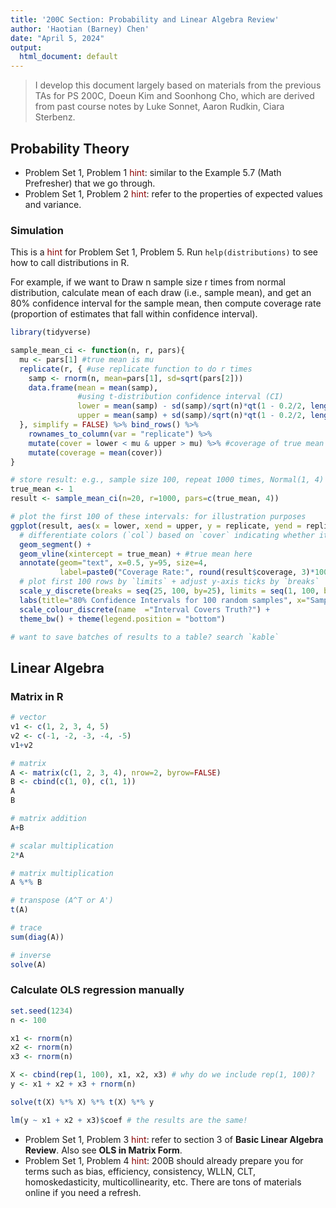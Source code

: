 ```yaml
---
title: '200C Section: Probability and Linear Algebra Review'
author: 'Haotian (Barney) Chen'
date: "April 5, 2024"
output:
  html_document: default
---
```


> I develop this document largely based on materials from the previous TAs for PS 200C, Doeun Kim and Soonhong Cho, which are derived from past course notes by Luke Sonnet, Aaron Rudkin, Ciara Sterbenz.

## Probability Theory

- Problem Set 1, Problem 1 <span style="color: darkred;">hint</span>: similar to the Example 5.7 (Math Prefresher) that we go through.
- Problem Set 1, Problem 2 <span style="color: darkred;">hint</span>: refer to the properties of expected values and variance. 


### Simulation
This is a <span style="color: darkred;">hint</span> for Problem Set 1, Problem 5. Run `help(distributions)` to see how to call distributions in R. 

For example, if we want to Draw n sample size r times from normal distribution, calculate mean of each draw (i.e., sample mean), and get an 80% confidence interval for the sample mean, then compute coverage rate (proportion of estimates that fall within confidence interval).

```r
library(tidyverse)

sample_mean_ci <- function(n, r, pars){
  mu <- pars[1] #true mean is mu
  replicate(r, { #use replicate function to do r times
    samp <- rnorm(n, mean=pars[1], sd=sqrt(pars[2]))
    data.frame(mean = mean(samp),
               #using t-distribution confidence interval (CI)
               lower = mean(samp) - sd(samp)/sqrt(n)*qt(1 - 0.2/2, length(samp)-1),
               upper = mean(samp) + sd(samp)/sqrt(n)*qt(1 - 0.2/2, length(samp)-1))
  }, simplify = FALSE) %>% bind_rows() %>%
    rownames_to_column(var = "replicate") %>%
    mutate(cover = lower < mu & upper > mu) %>% #coverage of true mean
    mutate(coverage = mean(cover))
}

# store result: e.g., sample size 100, repeat 1000 times, Normal(1, 4)
true_mean <- 1
result <- sample_mean_ci(n=20, r=1000, pars=c(true_mean, 4))

# plot the first 100 of these intervals: for illustration purposes
ggplot(result, aes(x = lower, xend = upper, y = replicate, yend = replicate, col=cover)) +
  # differentiate colors (`col`) based on `cover` indicating whether it contains true mean
  geom_segment() + 
  geom_vline(xintercept = true_mean) + #true mean here
  annotate(geom="text", x=0.5, y=95, size=4, 
           label=paste0("Coverage Rate:", round(result$coverage, 3)*100, "%")) +
  # plot first 100 rows by `limits` + adjust y-axis ticks by `breaks`
  scale_y_discrete(breaks = seq(25, 100, by=25), limits = seq(1, 100, by=1)) +
  labs(title="80% Confidence Intervals for 100 random samples", x="Sample Mean", y="Replicate") +
  scale_colour_discrete(name  ="Interval Covers Truth?") +
  theme_bw() + theme(legend.position = "bottom")

# want to save batches of results to a table? search `kable`
```

## Linear Algebra

### Matrix in R
```r
# vector
v1 <- c(1, 2, 3, 4, 5)
v2 <- c(-1, -2, -3, -4, -5)
v1+v2

# matrix
A <- matrix(c(1, 2, 3, 4), nrow=2, byrow=FALSE)
B <- cbind(c(1, 0), c(1, 1))
A
B

# matrix addition
A+B

# scalar multiplication
2*A

# matrix multiplication
A %*% B

# transpose (A^T or A')
t(A) 

# trace
sum(diag(A))

# inverse
solve(A)
```


### Calculate OLS regression manually 
```r
set.seed(1234)
n <- 100

x1 <- rnorm(n)
x2 <- rnorm(n)
x3 <- rnorm(n)

X <- cbind(rep(1, 100), x1, x2, x3) # why do we include rep(1, 100)? 
y <- x1 + x2 + x3 + rnorm(n)

solve(t(X) %*% X) %*% t(X) %*% y

lm(y ~ x1 + x2 + x3)$coef # the results are the same!
```

- Problem Set 1, Problem 3 <span style="color: darkred;">hint</span>: refer to section 3 of **Basic Linear Algebra Review**. Also see **OLS in Matrix Form**. 
- Problem Set 1, Problem 4 <span style="color: darkred;">hint</span>: 200B should already prepare you for terms such as bias, efficiency, consistency, WLLN, CLT, homoskedasticity, multicollinearity, etc. There are tons of materials online if you need a refresh. 
